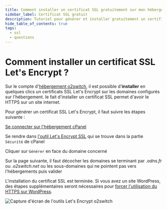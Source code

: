```yaml
---
title: Comment installer un certificat SSL gratuitement sur mon hébergement o2switch ?
sidebar_label: Certificat SSL gratuit
description: Tutoriel pour générer et installer gratuitement un certificat SSL sur l'hébergement 
hide_table_of_contents: true
tags:
  - ssl
  - questions
---
```

# Comment installer un certificat SSL Let's Encrypt ?

Sur le compte d'[hébergement o2switch](https://www.o2switch.fr/hebergement-illimite/), il est possible d'**installer**
en quelques clics un certificats SSL Let's Encrypt sur les domaines configurés sur l'hébergement. le fait d'installer un
certificat SSL permet d'avoir le HTTPS sur un site internet. 

Pour générer un certificat SSL Let's Encrypt, il faut suivre les étapes suivante : 

<Badge text="A" /> [Se connecter sur l'hébergement cPanel](/guides/cpanel/comment-se-connecter)

<Badge text="B" /> Se rendre dans [l'outil Let's Encrypt SSL](/cpanel/securite/lets-encrypt-ssl-gratuit/) qui se trouve
dans la partie `Sécurité` de cPanel

<Badge text="C" /> Cliquer sur `Générer` en face du domaine concerné 

<Badge text="D" /> Sur la page suivante, il faut décocher les domaines se terminant par *.odns.fr* ou *.o2switch.net* ou
les sous-domaines qui ne pointent pas vers l'hébergements puis valider

<Badge text="E" /> L'installation du certificat SSL est terminée. Si vous avez un site WordPress, des étapes
supplémentaires seront nécessaires pour [forcer l'utilisation du HTTPS sur
WordPress](/guides/wordpress/forcer-https).

<Image
    src="/img/docs/questions/installation-certificat-ssl-lets-encrypt-1.png"
    title="Génération d'un certificat SSL gratuit"
    caption="Comment générer et installer gratuitement un certificat SSL sur l'hébergement o2switch"
    alt="Capture d'écran de l'outils Let's Encrypt o2switch"
/>